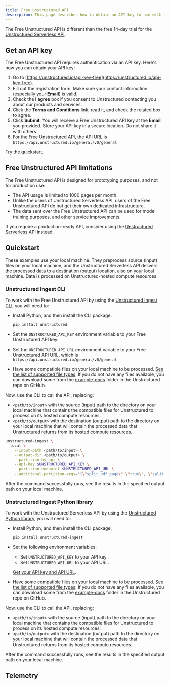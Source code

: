 ```yaml
---
title: Free Unstructured API
description: This page describes how to obtain an API key to use with the free Unstructured API, the limitations of the free Unstructured API, and provides a quickstart example.
---
```


<Info>The Free Unstructured API is different than the free 14-day trial for the [Unstructured Serverless API](/api-reference/api-services/saas-api-development-guide).</Info>

## Get an API key

The Free Unstructured API requires authentication via an API key. Here's how you can obtain your API key:

1.  Go to [https://unstructured.io/api-key-free](https://unstructured.io/api-key-free).
2.  Fill out the registration form. Make sure your contact information (especially your **Email**) is valid.
3.  Check the **I agree** box if you consent to Unstructured contacting you about our products and services.
4.  Click the **Terms and Conditions** link, read it, and check the related box to agree.
5.  Click **Submit**. You will receive a Free Unstructured API key at the **Email** you provided. Store your API key in a secure location. Do not share it with others.
6.  For the Free Unstructured API, the API URL is `https://api.unstructured.io/general/v0/general`


<FreeKeyNoServerlessURL />

[Try the quickstart](#quickstart).

## Free Unstructured API limitations

The Free Unstructured API is designed for prototyping purposes, and not for production use:
* The API usage is limited to 1000 pages per month.
* Unlike the users of Unstructured Serverless API, users of the Free Unstructured API do not get their own dedicated infrastructure.
* The data sent over the Free Unstructured API can be used for model training purposes, and other service improvements.

If you require a production-ready API, consider using the [Unstructured Serverless API](/api-reference/api-services/saas-api-development-guide) instead.


<SharedPagesBilling />

## Quickstart

These examples use your local machine. They preprocess source (input) files on your local machine, and the Unstructured Serverless API delivers the processed data to a destination (output) location, also on your local machine. Data is processed on Unstructured-hosted compute resources.

### Unstructured Ingest CLI

To work with the Free Unstructured API by using the [Unstructured Ingest CLI](/ingestion/overview#unstructured-ingest-cli), you will need to:

- Install Python, and then install the CLI package:

  ```bash
  pip install unstructured
  ```

- Set the `UNSTRUCTURED_API_KEY` environment variable to your Free Unstructured API key.
- Set the `UNSTRUCTURED_API_URL` environment variable to your Free Unstructured API URL, which is `https://api.unstructured.io/general/v0/general`

- Have some compatible files on your local machine to be processed. [See the list of supported file types](/api-reference/api-services/supported-file-types). If you do not have any files available, you can download some from the [example-docs](https://github.com/Unstructured-IO/unstructured-ingest/tree/main/example-docs) folder in the Unstructured repo on GitHub.

Now, use the CLI to call the API, replacing:

- `<path/to/input>` with the source (input) path to the directory on your local machine that contains the compatible files for Unstructured to process on its hosted compute resources.
- `<path/to/output>` with the destination (output) path to the directory on your local machine that will contain the processed data that Unstructured returns from its hosted compute resources.

```bash CLI
unstructured-ingest \
  local \
    --input-path <path/to/input> \
    --output-dir <path/to/output> \
    --partition-by-api \
    --api-key $UNSTRUCTURED_API_KEY \
    --partition-endpoint $UNSTRUCTURED_API_URL \
    --additional-partition-args="{\"split_pdf_page\":\"true\", \"split_pdf_allow_failed\":\"true\", \"split_pdf_concurrency_level\": 15}"
```

After the command successfully runs, see the results in the specified output path on your local machine.

### Unstructured Ingest Python library

To work with the Unstructured Serverless API by using the [Unstructured Python library](/ingestion/overview#unstructured-ingest-python-library), you will need to:

- Install Python, and then install the CLI package:

  ```bash
  pip install unstructured-ingest
  ```

- Set the following environment variables:

  - Set `UNSTRUCTURED_API_KEY` to your API key.
  - Set `UNSTRUCTURED_API_URL` to your API URL.
  
  [Get your API key and API URL](#get-started).

- Have some compatible files on your local machine to be processed. [See the list of supported file types](/api-reference/api-services/supported-file-types). If you do not have any files available, you can download some from the [example-docs](https://github.com/Unstructured-IO/unstructured-ingest/tree/main/example-docs) folder in the Unstructured repo on GitHub.

Now, use the CLI to call the API, replacing:

- `<path/to/input>` with the source (input) path to the directory on your local machine that contains the compatible files for Unstructured to process on its hosted compute resources.
- `<path/to/output>` with the destination (output) path to the directory on your local machine that will contain the processed data that Unstructured returns from its hosted compute resources.


<LocalToLocalPythonIngestLibrary />

After the command successfully runs, see the results in the specified output path on your local machine.

## Telemetry


<SharedTelemetry />



